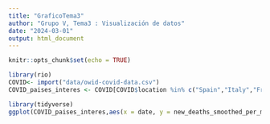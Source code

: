 ```yaml
---
title: "GraficoTema3"
author: "Grupo V, Tema3 : Visualización de datos"
date: "2024-03-01"
output: html_document
---
```


```r
knitr::opts_chunk$set(echo = TRUE)
```

```r
library(rio)
COVID<- import("data/owid-covid-data.csv")
COVID_paises_interes <- COVID[COVID$location %in% c("Spain","Italy","France","Germany","Canada","Japan","United States","United Kingdom"),]

library(tidyverse)
ggplot(COVID_paises_interes,aes(x = date, y = new_deaths_smoothed_per_million, color = location)) + geom_line() + labs(title = "Daily new confirmed COVID-19 deaths per million people", subtitle = "7-day rolling average. For some countries the number of confirmed deaths. This testing as challenges in the attribution of the cause of death.", caption = "Source: Our World in Data: Coronavirus Pandemic (COVID-19)",x = "",y= "")


```

